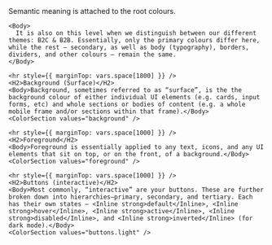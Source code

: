 

<Meta title="Colors/Semantic" />

<div className="sb-unstyled">
  <StoryLayout title="Semantic">
    <Body>
      Semantic meaning is attached to the root colours. 
    </Body>

    <Body>
      It is also on this level when we distinguish between our different themes: B2C & B2B. Essentially, only the primary colours differ here, while the rest — secondary, as well as body (typography), borders, dividers, and other colours — remain the same.
    </Body>

    <hr style={{ marginTop: vars.space[1800] }} />
    <H2>Background (Surface)</H2>
    <Body>Background, sometimes referred to as “surface”, is the the background colour of either individual UI elements (e.g. cards, input forms, etc) and whole sections or bodies of content (e.g. a whole mobile frame and/or sections within that frame).</Body>
    <ColorSection values="background" />

    <hr style={{ marginTop: vars.space[1000] }} />
    <H2>Foreground</H2>
    <Body>Foreground is essentially applied to any text, icons, and any UI elements that sit on top, or on the front, of a background.</Body>
    <ColorSection values="foreground" />

    <hr style={{ marginTop: vars.space[1000] }} />
    <H2>Buttons (interactive)</H2>
    <Body>Most commonly, “interactive” are your buttons. These are further broken down into hierarchies—primary, secondary, and tertiary. Each has their own states — <Inline strong>default</Inline>, <Inline strong>hover</Inline>, <Inline strong>active</Inline>, <Inline strong>disabled</Inline>, and <Inline strong>inverted</Inline> (for dark mode).</Body>
    <ColorSection values="buttons.light" />

  </StoryLayout>
</div>
